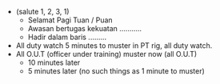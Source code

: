 - (salute 1, 2, 3, 1)
    - Selamat Pagi Tuan / Puan
    - Awasan bertugas kekuatan ...........
    - Hadir dalam baris .........
- All duty watch 5 minutes to muster in PT rig, all duty watch.
- All O.U.T (officer under training) muster now (all O.U.T)
    - 10 minutes later
    - 5 minutes later
(no such things as 1 minute to muster)